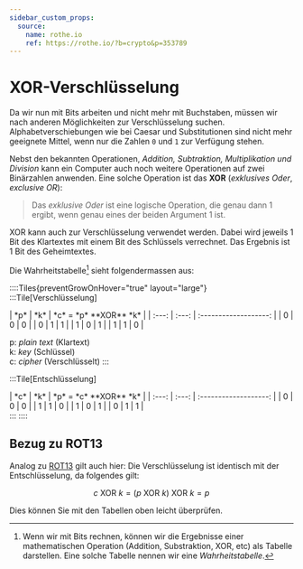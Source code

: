 ```yaml
---
sidebar_custom_props:
  source:
    name: rothe.io
    ref: https://rothe.io/?b=crypto&p=353789
---
```


# XOR-Verschlüsselung
Da wir nun mit Bits arbeiten und nicht mehr mit Buchstaben, müssen wir nach anderen Möglichkeiten zur Verschlüsselung suchen. Alphabetverschiebungen wie bei Caesar und Substitutionen sind nicht mehr geeignete Mittel, wenn nur die Zahlen `0` und `1` zur Verfügung stehen.

Nebst den bekannten Operationen, *Addition, Subtraktion, Multiplikation und Division* kann ein Computer auch noch weitere Operationen auf zwei Binärzahlen anwenden. Eine solche Operation ist das **XOR** (*exklusives Oder*, *exclusive OR*):

> Das _exklusive Oder_ ist eine logische Operation, die genau dann $1$ ergibt, wenn genau eines der beiden Argument $1$ ist.

XOR kann auch zur Verschlüsselung verwendet werden. Dabei wird jeweils 1 Bit des Klartextes mit einem Bit des Schlüssels verrechnet. Das Ergebnis ist 1 Bit des Geheimtextes.

Die Wahrheitstabelle[^1] sieht folgendermassen aus:

::::Tiles{preventGrowOnHover="true" layout="large"}
:::Tile[Verschlüsselung]
<div className="table-full-width">
  |  *p*  |  *k*  | *c* = *p* **XOR** *k* |
  | :---: | :---: | :-------------------: |
  |   0   |   0   |           0           |
  |   0   |   1   |           1           |
  |   1   |   0   |           1           |
  |   1   |   1   |           0           |
</div>

p: *plain text* (Klartext) <br/>
k: *key* (Schlüssel) <br/>
c: *cipher* (Verschlüsselt)
:::

:::Tile[Entschlüsselung]
<div className="table-full-width">
|  *c*  |  *k*  | *p* = *c* **XOR** *k* |
| :---: | :---: | :-------------------: |
|   0   |   0   |           0           |
|   1   |   1   |           0           |
|   1   |   0   |           1           |
|   0   |   1   |           1           |
</div>
:::
::::

## Bezug zu ROT13
Analog zu [ROT13](../Antike/Caesar#rot13) gilt auch hier: Die Verschlüsselung ist identisch mit der Entschlüsselung, da folgendes gilt:

$$c \text{ XOR } k = (p \text{ XOR } k) \text{ XOR } k = p$$

Dies können Sie mit den Tabellen oben leicht überprüfen.

[^1]: Wenn wir mit Bits rechnen, können wir die Ergebnisse einer mathematischen Operation (Addition, Substraktion, XOR, etc) als Tabelle darstellen. Eine solche Tabelle nennen wir eine _Wahrheitstabelle_.
